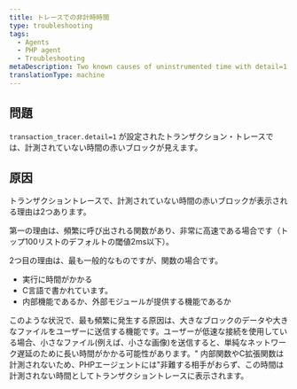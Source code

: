 ```yaml
---
title: トレースでの非計時時間
type: troubleshooting
tags:
  - Agents
  - PHP agent
  - Troubleshooting
metaDescription: Two known causes of uninstrumented time with detail=1 in transaction traces with New Relic's PHP agent.
translationType: machine
---
```


## 問題

`transaction_tracer.detail=1` が設定されたトランザクション・トレースでは、計測されていない時間の赤いブロックが見えます。

## 原因

トランザクショントレースで、計測されていない時間の赤いブロックが表示される理由は2つあります。

第一の理由は、頻繁に呼び出される関数があり、非常に高速である場合です（トップ100リストのデフォルトの閾値2ms以下）。

2つ目の理由は、最も一般的なものですが、関数の場合です。

* 実行に時間がかかる
* C言語で書かれています。
* 内部機能であるか、外部モジュールが提供する機能であるか

このような状況で、最も頻繁に発生する原因は、大きなブロックのデータや大きなファイルをユーザーに送信する機能です。ユーザーが低速な接続を使用している場合、小さなファイル(例えば、小さな画像)を送信すると、単純なネットワーク遅延のために長い時間がかかる可能性があります。" 内部関数やC拡張関数は計測されないため、PHPエージェントには"非難する相手がおらず、この時間は計測されない時間としてトランザクショントレースに表示されます。